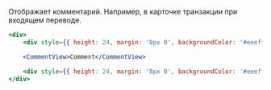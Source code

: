 Отображает комментарий. Например, в карточке транзакции при входящем переводе.

```jsx live
<div>
    <div style={{ height: 24, margin: '8px 0', backgroundColor: '#eeeff1' }} />

    <CommentView>Comment</CommentView>

    <div style={{ height: 24, margin: '8px 0', backgroundColor: '#eeeff1' }} />
</div>
```
